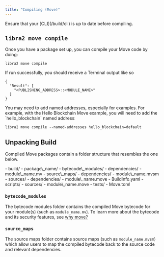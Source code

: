 ```yaml
---
title: "Compiling (Move)"
---
```



<Aside type="note">
  Ensure that your [CLI](/build/cli) is up to date before compiling.
</Aside>

## `libra2 move compile`

Once you have a package set up, you can compile your Move code by doing:

```shellscript filename="Terminal"
libra2 move compile
```

If run successfully, you should receive a Terminal output like so

```shellscript filename="Terminal"
{
  "Result": [
    "<PUBLISHING_ADDRESS>::<MODULE_NAME>"
  ]
}
```

<Aside type="note">
  You may need to add named addresses, especially for examples.  For example, with the Hello Blockchain Move example, you will need to add the `hello_blockchain` named address:

  ```shellscript filename="Terminal"
  libra2 move compile --named-addresses hello_blockchain=default
  ```
</Aside>

## Unpacking Build

Compiled Move packages contain a folder structure that resembles the one below.

<FileTree>
  - build/
    - package\_name/
      - bytecode\_modules/
        - dependencies/
        - module\_name.mv
      - source\_maps/
        - dependencies/
        - module\_name.mvsm
      - sources/
        - dependencies/
        - module\_name.move
      - BuildInfo.yaml
  - scripts/
  - sources/
    - module\_name.move
  - tests/
  - Move.toml
</FileTree>

### `bytecode_modules`

The bytecode modules folder contains the compiled Move bytecode for your module(s) (such as `module_name.mv`).
To learn more about the bytecode and its security features, see [why move?](/build/smart-contracts/why-move)

### `source_maps`

The source maps folder contains source maps (such as `module_name.mvsm`) which allow
users to map the compiled bytecode back to the source code and relevant dependencies.

